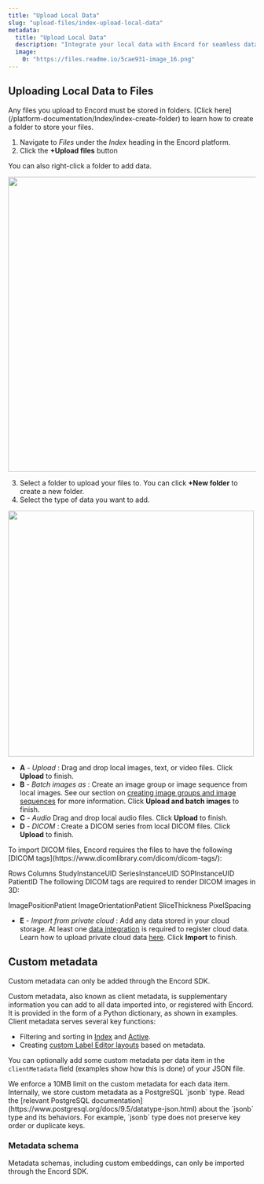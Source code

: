 ```yaml
---
title: "Upload Local Data"
slug: "upload-files/index-upload-local-data"
metadata: 
  title: "Upload Local Data"
  description: "Integrate your local data with Encord for seamless data management. Learn how to set up integrations for AWS S3, Azure blob, GCP storage, and Open Telekom Cloud."
  image: 
    0: "https://files.readme.io/5cae931-image_16.png"
---
```


## Uploading Local Data to Files

<Info>
Any files you upload to Encord must be stored in folders. [Click here](/platform-documentation/Index/index-create-folder) to learn how to create a folder to store your files.
</Info>

1. Navigate to _Files_ under the _Index_ heading in the Encord platform.
2. Click the **+Upload files** button 

<Tip>You can also right-click a folder to add data.</Tip>

<div class="flex justify-center">
  <img src="https://storage.googleapis.com/docs-media.encord.com/static/img/add-data-to-folder.png" width="600"/>
</div>

3. Select a folder to upload your files to. You can click **+New folder** to create a new folder.
4. Select the type of data you want to add.

<div class="flex justify-center">
  <img src="https://storage.googleapis.com/docs-media.encord.com/static/img/upload-data-files-2.png" width="500"/>
</div>

- **A** - _Upload_ : Drag and drop local images, text, or video files. Click **Upload** to finish. 
- **B** - _Batch images as_ : Create an image group or image sequence from local images. See our section on [creating image groups and image sequences](/platform-documentation/Index/index-files#create-image-groups-and-image-sequences) for more information. Click **Upload and batch images** to finish.
- **C** - _Audio_ Drag and drop local audio files. Click **Upload** to finish.
- **D** - _DICOM_ : Create a DICOM series from local DICOM files. Click **Upload** to finish.

<Note>
To import DICOM files, Encord requires the files to have the following [DICOM tags](https://www.dicomlibrary.com/dicom/dicom-tags/):

Rows
Columns
StudyInstanceUID
SeriesInstanceUID
SOPInstanceUID
PatientID
The following DICOM tags are required to render DICOM images in 3D:

ImagePositionPatient
ImageOrientationPatient
SliceThickness
PixelSpacing
</Note>

- **E** - _Import from private cloud_ : Add any data stored in your cloud storage. At least one [data integration](/platform-documentation/General/annotate-data-integrations) is required to register cloud data. Learn how to upload private cloud data [here](/platform-documentation/Index/add-files/index-register-cloud-data). Click **Import** to finish.

## Custom metadata

<Note>
Custom metadata can only be added through the Encord SDK.
</Note>

Custom metadata, also known as client metadata, is supplementary information you can add to all data imported into, or registered with Encord. It is provided in the form of a Python dictionary, as shown in examples. Client metadata serves several key functions:

- Filtering and sorting in [Index](/platform-documentation/Index/index-filter-sort#index-filter-and-sort) and [Active](/platform-documentation/Active/active-basics/active-filtering#filter-and-sort). 
- Creating [custom Label Editor layouts](/platform-documentation/Annotate/annotate-label-editor#editor-layout) based on metadata. 

You can optionally add some custom metadata per data item in the `clientMetadata` field (examples show how this is done) of your JSON file.

<Info>
We enforce a 10MB limit on the custom metadata for each data item. Internally, we store custom metadata as a PostgreSQL `jsonb` type. Read the [relevant PostgreSQL documentation](https://www.postgresql.org/docs/9.5/datatype-json.html) about the `jsonb` type and its behaviors. For example, `jsonb` type does not preserve key order or duplicate keys.
</Info>

### Metadata schema

<Note>
Metadata schemas, including custom embeddings, can only be imported through the Encord SDK.
</Note>



<MetadataSchemaGetStarted />